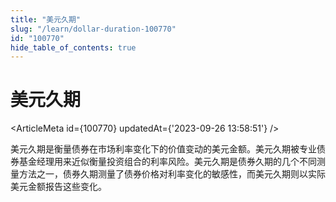 ```yaml
---
title: "美元久期"
slug: "/learn/dollar-duration-100770"
id: "100770"
hide_table_of_contents: true
---
```



# 美元久期

<ArticleMeta id={100770} updatedAt={'2023-09-26 13:58:51'} />
<div className='border-solid border-b border-t-0 my-4 border-[var(--ifm-color-gray-300)]' />

美元久期是衡量债券在市场利率变化下的价值变动的美元金额。美元久期被专业债券基金经理用来近似衡量投资组合的利率风险。美元久期是债券久期的几个不同测量方法之一，债券久期测量了债券价格对利率变化的敏感性，而美元久期则以实际美元金额报告这些变化。
